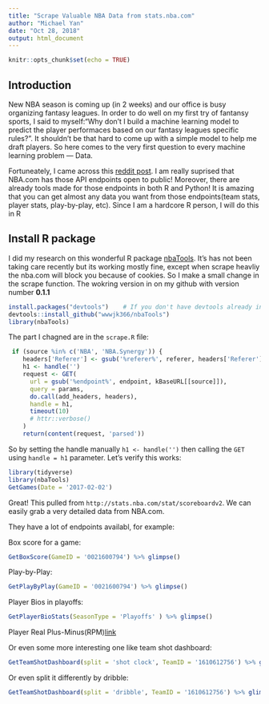 ```yaml
---
title: "Scrape Valuable NBA Data from stats.nba.com"
author: "Michael Yan"
date: "Oct 28, 2018"
output: html_document
---
```


```r
knitr::opts_chunk$set(echo = TRUE)
```

## Introduction

New NBA season is coming up (in 2 weeks) and our office is busy organizing fantasy leagues. In order to do well on my first try of fantansy sports, I said to myself:"Why don't I build a machine learning model to predict the player performaces based on our fantasy leagues specific rules?". It shouldn't be that hard to come up with a simple model to help me draft players. So here comes to the very first question to every machine learning problem --- Data.

Fortuneately, I came across this [reddit post](https://www.reddit.com/r/nba/comments/3k91g5/finally_some_documentation_for_the_statsnbacom_api/). I am really suprised that NBA.com has those API endpoints open to public! Moreover, there are already tools made for those endpoints in both R and Python! It is amazing that you can get almost any data you want from those endpoints(team stats, player stats, play-by-play, etc). Since I am a hardcore R person, I will do this in R
 
## Install R package

I did my research on this wonderful R package [nbaTools](https://github.com/ccagrawal/nbaTools). It's has not been taking care recently but its working mostly fine, except when scrape heavliy the nba.com will block you because of cookies. So I make a small change in the scrape function. The wokring version in on my github with version number **0.1.1** 

```r
install.packages("devtools")    # If you don't have devtools already installed
devtools::install_github("wwwjk366/nbaTools")
library(nbaTools)
```

The part I chagned are in the `scrape.R` file:

```r
 if (source %in% c('NBA', 'NBA.Synergy')) {
    headers['Referer'] <- gsub('%referer%', referer, headers['Referer'])
    h1 <- handle('')
    request <- GET(
      url = gsub('%endpoint%', endpoint, kBaseURL[[source]]),
      query = params,
      do.call(add_headers, headers),
      handle = h1,
      timeout(10)
      # httr::verbose()
    )
    return(content(request, 'parsed'))
```
So by setting the handle manually `h1 <- handle('')` then calling the `GET` using `handle = h1` parameter. Let's verify this works:

```r
library(tidyverse)
library(nbaTools)
GetGames(Date = '2017-02-02')

```

Great! This pulled from `http://stats.nba.com/stat/scoreboardv2`. We can easily grab a very detailed data from NBA.com.

They have a lot of endpoints availabl, for example:

Box score for a game:

```r
GetBoxScore(GameID = '0021600794') %>% glimpse()
```

Play-by-Play:

```r
GetPlayByPlay(GameID = '0021600794') %>% glimpse()
```


Player Bios in playoffs:

```r
GetPlayerBioStats(SeasonType = 'Playoffs' ) %>% glimpse()
```

Player Real Plus-Minus(RPM)[link](https://deadspin.com/just-what-the-hell-is-real-plus-minus-espns-new-nba-s-1560361469)

Or even some more interesting one like team shot dashboard:

```r
GetTeamShotDashboard(split = 'shot clock', TeamID = '1610612756') %>% glimpse()
```

Or even split it differently by dribble:

```r
GetTeamShotDashboard(split = 'dribble', TeamID = '1610612756') %>% glimpse()
```
